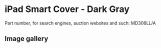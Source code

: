 
# iPad Smart Cover - Dark Gray

Part number, for search engines, auction websites and such: MD306LL/A

## Image gallery

<div style={{ width: '100%', maxWidth: '768px' }}>
<GalleryComponent
    images={[
      {
        original: "/everysource/MD306.webp",
        thumbnail: "/everypreview/MD306.webp",
      },
      {
        original: "/everysource/MD306_AV1_BLACK.webp",
        thumbnail: "/everypreview/MD306_AV1_BLACK.webp",
      },
      {
        original: "/everysource/MD306_AV1_WHITE.webp",
        thumbnail: "/everypreview/MD306_AV1_WHITE.webp",
      },
      {
        original: "/everysource/MD306_AV2_BLACK.webp",
        thumbnail: "/everypreview/MD306_AV2_BLACK.webp",
      },
      {
        original: "/everysource/MD306_AV2_WHITE.webp",
        thumbnail: "/everypreview/MD306_AV2_WHITE.webp",
      },
      {
        original: "/everysource/MD306_AV3_BLACK.webp",
        thumbnail: "/everypreview/MD306_AV3_BLACK.webp",
      },
      {
        original: "/everysource/MD306_AV3_WHITE.webp",
        thumbnail: "/everypreview/MD306_AV3_WHITE.webp",
      },
      {
        original: "/everysource/MD306_AV4.webp",
        thumbnail: "/everypreview/MD306_AV4.webp",
      }
    ]}
  />
</div>